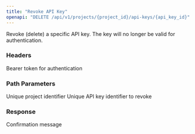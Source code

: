 ```yaml
---
title: "Revoke API Key"
openapi: "DELETE /api/v1/projects/{project_id}/api-keys/{api_key_id}"
---
```


Revoke (delete) a specific API key. The key will no longer be valid for authentication.

### Headers

<ParamField header="Authorization" type="string" required>
  Bearer token for authentication
</ParamField>

### Path Parameters

<ParamField path="project_id" type="string" required>
  Unique project identifier
</ParamField>

<ParamField path="api_key_id" type="string" required>
  Unique API key identifier to revoke
</ParamField>

### Response

<ResponseField name="message" type="string">
  Confirmation message
</ResponseField>
